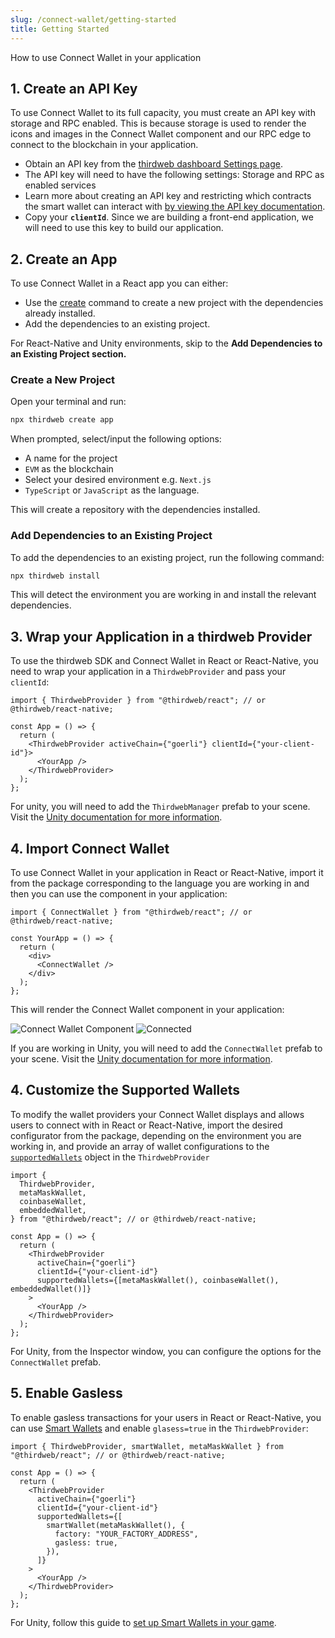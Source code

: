```yaml
---
slug: /connect-wallet/getting-started
title: Getting Started
---
```



How to use Connect Wallet in your application

## 1. Create an API Key

To use Connect Wallet to its full capacity, you must create an API key with storage and RPC enabled. This is because storage is used to render the icons and images in the Connect Wallet component and our RPC edge to connect to the blockchain in your application.

- Obtain an API key from the [thirdweb dashboard Settings page](https://thirdweb.com/create-api-key).
- The API key will need to have the following settings: Storage and RPC as enabled services
- Learn more about creating an API key and restricting which contracts the smart wallet can interact with [by viewing the API key documentation](/api-keys).
- Copy your **`clientId`**. Since we are building a front-end application, we will need to use this key to build our application.

## 2. Create an App

To use Connect Wallet in a React app you can either:

- Use the [create](https://portal.thirdweb.com/cli/create) command to create a new project with the dependencies already installed.
- Add the dependencies to an existing project.

For React-Native and Unity environments, skip to the **Add Dependencies to an Existing Project section.**

### Create a New Project

Open your terminal and run:

```bash
npx thirdweb create app

```

When prompted, select/input the following options:

- A name for the project
- `EVM` as the blockchain
- Select your desired environment e.g. `Next.js`
- `TypeScript` or `JavaScript` as the language.

This will create a repository with the dependencies installed.

### Add Dependencies to an Existing Project

To add the dependencies to an existing project, run the following command:

```bash
npx thirdweb install

```

This will detect the environment you are working in and install the relevant dependencies.

## 3. Wrap your Application in a thirdweb Provider

To use the thirdweb SDK and Connect Wallet in React or React-Native, you need to wrap your application in a `ThirdwebProvider` and pass your `clientId`:

```tsx
import { ThirdwebProvider } from "@thirdweb/react"; // or @thirdweb/react-native;

const App = () => {
  return (
    <ThirdwebProvider activeChain={"goerli"} clientId={"your-client-id"}>
      <YourApp />
    </ThirdwebProvider>
  );
};
```

For unity, you will need to add the `ThirdwebManager` prefab to your scene. Visit the [Unity documentation for more information](/unity/thirdwebmanager).

## 4. Import Connect Wallet

To use Connect Wallet in your application in React or React-Native, import it from the package corresponding to the language you are working in and then you can use the component in your application:

```tsx
import { ConnectWallet } from "@thirdweb/react"; // or @thirdweb/react-native;

const YourApp = () => {
  return (
    <div>
      <ConnectWallet />
    </div>
  );
};
```

This will render the Connect Wallet component in your application:

![Connect Wallet Component](./assets/connect-wallet-modal.png)
![Connected](./assets/connect.png)

If you are working in Unity, you will need to add the `ConnectWallet` prefab to your scene. Visit the [Unity documentation for more information](/unity/connectwallet).

## 4. Customize the Supported Wallets

To modify the wallet providers your Connect Wallet displays and allows users to connect with in React or React-Native, import the desired configurator from the package, depending on the environment you are working in, and provide an array of wallet configurations to the [`supportedWallets`](/react/react.thirdwebprovider#supportedwallets-optional) object in the `ThirdwebProvider`

```tsx
import {
  ThirdwebProvider,
  metaMaskWallet,
  coinbaseWallet,
  embeddedWallet,
} from "@thirdweb/react"; // or @thirdweb/react-native;

const App = () => {
  return (
    <ThirdwebProvider
      activeChain={"goerli"}
      clientId={"your-client-id"}
      supportedWallets={[metaMaskWallet(), coinbaseWallet(), embeddedWallet()]}
    >
      <YourApp />
    </ThirdwebProvider>
  );
};
```

For Unity, from the Inspector window, you can configure the options for the `ConnectWallet` prefab.

## 5. Enable Gasless

To enable gasless transactions for your users in React or React-Native, you can use [Smart Wallets](/smart-wallet) and enable `glasess=true` in the `ThirdwebProvider`:

```tsx
import { ThirdwebProvider, smartWallet, metaMaskWallet } from "@thirdweb/react"; // or @thirdweb/react-native;

const App = () => {
  return (
    <ThirdwebProvider
      activeChain={"goerli"}
      clientId={"your-client-id"}
      supportedWallets={[
        smartWallet(metaMaskWallet(), {
          factory: "YOUR_FACTORY_ADDRESS",
          gasless: true,
        }),
      ]}
    >
      <YourApp />
    </ThirdwebProvider>
  );
};
```

For Unity, follow this guide to [set up Smart Wallets in your game](/unity/thirdwebmanager#smart-wallet-options).
